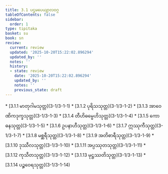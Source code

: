 ```yaml
---
title: 3.1 ပဌမပေယျာလဝဂ္ဂ
tableOfContents: false
sidebar:
  order: 1
type: tipitaka
basket: su
book: sn
review:
  current: review
  updated: '2025-10-20T15:22:02.896294'
  updated_by: ''
  notes: ''
  history:
  - state: review
    date: '2025-10-20T15:22:02.896294'
    updated_by: ''
    notes: ''
    previous_state: draft
---
```



<DynamicBreadcrumb />


<ReviewStatus review={frontmatter.review} showDetails={true} />

<HypothesisAnnotation frontmatter={frontmatter} />



<TableOfContents book="sn" section="3.1">
* [3.1.1 မာတုဂါမသုတ္တ](3-1/3-1-1)
* [3.1.2 ပုရိသသုတ္တ](3-1/3-1-2)
* [3.1.3 အာဝေဏိကဒုက္ခသုတ္တ](3-1/3-1-3)
* [3.1.4 တီဟိဓမ္မေဟိသုတ္တ](3-1/3-1-4)
* [3.1.5 ကောဓနသုတ္တ](3-1/3-1-5)
* [3.1.6 ဥပနာဟီသုတ္တ](3-1/3-1-6)
* [3.1.7 ဣဿုကီသုတ္တ](3-1/3-1-7)
* [3.1.8 မစ္ဆရီသုတ္တ](3-1/3-1-8)
* [3.1.9 အတိစာရီသုတ္တ](3-1/3-1-9)
* [3.1.10 ဒုဿီလသုတ္တ](3-1/3-1-10)
* [3.1.11 အပ္ပဿုတသုတ္တ](3-1/3-1-11)
* [3.1.12 ကုသီတသုတ္တ](3-1/3-1-12)
* [3.1.13 မုဋ္ဌဿတိသုတ္တ](3-1/3-1-13)
* [3.1.14 ပဉ္စဝေရသုတ္တ](3-1/3-1-14)
</TableOfContents>